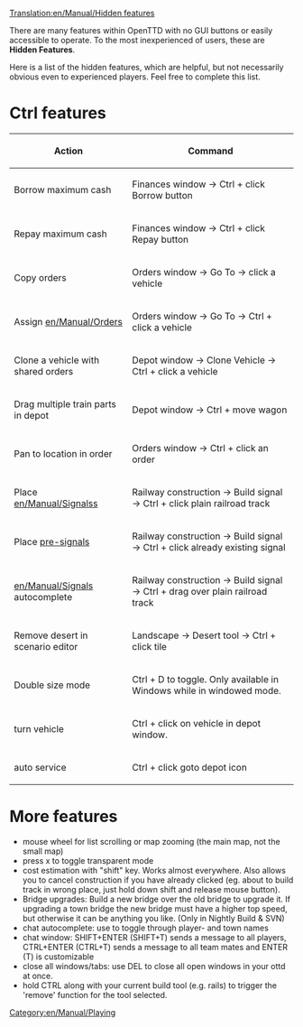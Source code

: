[[Translation:en/Manual/Hidden features]]
{{en/Manual/Navigation}}

There are many features within OpenTTD with no GUI buttons or easily accessible to operate. To the most inexperienced of users, these are '''Hidden Features'''.

Here is a list of the hidden features, which are helpful, but not necessarily obvious even to experienced players. Feel free to complete this list.

=Ctrl features=
{| border="1"
!Action!!Command
|-
|Borrow maximum cash||Finances window -> Ctrl + click Borrow button
|-
|Repay maximum cash||Finances window -> Ctrl + click Repay button
|-
|Copy orders||Orders window -> Go To -> click a vehicle
|-
|Assign [[en/Manual/Orders]]||Orders window -> Go To -> Ctrl + click a vehicle
|-
|Clone a vehicle with shared orders||Depot window -> Clone Vehicle -> Ctrl + click a vehicle
|-
|Drag multiple train parts in depot||Depot window -> Ctrl + move wagon
|-
|Pan to location in order||Orders window -> Ctrl + click an order
|-
|Place [[en/Manual/Signals]]s||Railway construction -> Build signal -> Ctrl + click plain railroad track
|-
|Place [[en/Manual/Signals#pre-signals|pre-signals]]||Railway construction -> Build signal -> Ctrl + click already existing signal
|-
|[[en/Manual/Signals]] autocomplete||Railway construction -> Build signal -> Ctrl + drag over plain railroad track
|-
|Remove desert in scenario editor||Landscape -> Desert tool -> Ctrl + click tile
|-
|Double size mode||Ctrl + D to toggle. Only available in Windows while in windowed mode.
|-
|turn vehicle||Ctrl + click on vehicle in depot window.
|-
|auto service||Ctrl + click goto depot icon
|}

=More features=
* mouse wheel for list scrolling or map zooming (the main map, not the small map)
* press x to toggle transparent mode
* cost estimation with "shift" key. Works almost everywhere. Also allows you to cancel construction if you have already clicked (eg. about to build track in wrong place, just hold down shift and release mouse button).
* Bridge upgrades: Build a new bridge over the old bridge to upgrade it. If upgrading a town bridge the new bridge must have a higher top speed, but otherwise it can be anything you like. (Only in Nightly Build & SVN)
* chat autocomplete: use <tab> to toggle through player- and town names
* chat window: SHIFT+ENTER (SHIFT+T) sends a message to all players, CTRL+ENTER (CTRL+T) sends a message to all team mates and ENTER (T) is customizable
* close all windows/tabs: use DEL to close all open windows in your ottd at once.
* hold CTRL along with your current build tool (e.g. rails) to trigger the 'remove' function for the tool selected.
[[Category:en/Manual/Playing]]